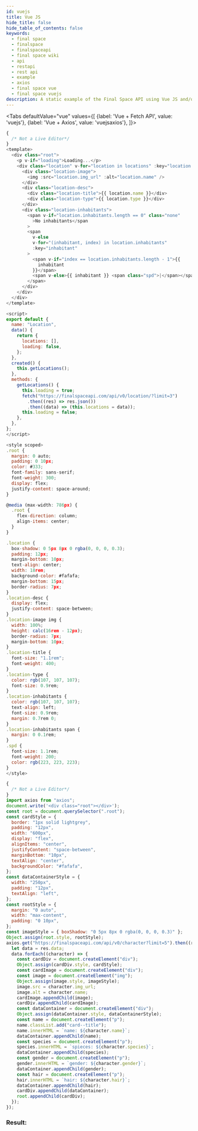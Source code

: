 ```yaml
---
id: vuejs
title: Vue JS
hide_title: false
hide_table_of_contents: false
keywords:
  - final space
  - finalspace
  - finalspaceapi
  - final space wiki
  - api
  - restapi
  - rest api
  - example
  - axios
  - final space vue
  - final space vuejs
description: A static example of the Final Space API using Vue JS and/or Axios.
---
```



<Tabs
  defaultValue="vue"
  values={[
    {label: 'Vue + Fetch API', value: 'vuejs'},
    {label: 'Vue + Axios', value: 'vuejsaxios'},
  ]}>
  <TabItem value="vuejs">


```js
{
  /* Not a Live Editor*/
}
<template>
  <div class="root">
    <p v-if="loading">Loading...</p>
    <div class="location" v-for="location in locations" :key="location.id">
      <div class="location-image">
        <img :src="location.img_url" :alt="location.name" />
      </div>
      <div class="location-desc">
        <div class="location-title">{{ location.name }}</div>
        <div class="location-type">{{ location.type }}</div>
      </div>
      <div class="location-inhabitants">
        <span v-if="location.inhabitants.length == 0" class="none"
          >No inhabitants</span
        >
        <span
          v-else
          v-for="(inhabitant, index) in location.inhabitants"
          :key="inhabitant"
        >
          <span v-if="index == location.inhabitants.length - 1">{{
            inhabitant
          }}</span>
          <span v-else>{{ inhabitant }} <span class="spd">|</span></span>
        </span>
      </div>
    </div>
  </div>
</template>

<script>
export default {
  name: "Location",
  data() {
    return {
      locations: [],
      loading: false,
    };
  },
  created() {
    this.getLocations();
  },
  methods: {
    getLocations() {
      this.loading = true;
      fetch("https://finalspaceapi.com/api/v0/location/?limit=3")
        .then((res) => res.json())
        .then((data) => (this.locations = data));
      this.loading = false;
    },
  },
};
</script>

<style scoped>
.root {
  margin: 0 auto;
  padding: 0 10px;
  color: #333;
  font-family: sans-serif;
  font-weight: 300;
  display: flex;
  justify-content: space-around;
}

@media (max-width: 786px) {
  .root {
    flex-direction: column;
    align-items: center;
  }
}

.location {
  box-shadow: 0 5px 8px 0 rgba(0, 0, 0, 0.3);
  padding: 12px;
  margin-bottom: 10px;
  text-align: center;
  width: 18rem;
  background-color: #fafafa;
  margin-bottom: 15px;
  border-radius: 7px;
}
.location-desc {
  display: flex;
  justify-content: space-between;
}
.location-image img {
  width: 100%;
  height: calc(16rem - 12px);
  border-radius: 7px;
  margin-bottom: 10px;
}
.location-title {
  font-size: "1.1rem";
  font-weight: 400;
}
.location-type {
  color: rgb(107, 107, 107);
  font-size: 0.9rem;
}
.location-inhabitants {
  color: rgb(107, 107, 107);
  text-align: left;
  font-size: 0.9rem;
  margin: 0.7rem 0;
}
.location-inhabitants span {
  margin: 0 0.1rem;
}
.spd {
  font-size: 1.1rem;
  font-weight: 200;
  color: rgb(223, 223, 223);
}
</style>
```

  </TabItem>
  <TabItem value="vuejsaxios">


```js
{
  /* Not a Live Editor*/
}
import axios from "axios";
document.write('<div class="root"></div>');
const root = document.querySelector(".root");
const cardStyle = {
  border: "1px solid lightgrey",
  padding: "12px",
  width: "600px",
  display: "flex",
  alignItems: "center",
  justifyContent: "space-between",
  marginBottom: "10px",
  textAlign: "center",
  backgroundColor: "#fafafa",
};
const dataContainerStyle = {
  width: "250px",
  padding: "12px",
  textAlign: "left",
};
const rootStyle = {
  margin: "0 auto",
  width: "max-content",
  padding: "0 10px",
};
const imageStyle = { boxShadow: "0 5px 8px 0 rgba(0, 0, 0, 0.3)" };
Object.assign(root.style, rootStyle);
axios.get("https://finalspaceapi.com/api/v0/character?limit=5").then((res) => {
  let data = res.data;
  data.forEach((character) => {
    const cardDiv = document.createElement("div");
    Object.assign(cardDiv.style, cardStyle);
    const cardImage = document.createElement("div");
    const image = document.createElement("img");
    Object.assign(image.style, imageStyle);
    image.src = character.img_url;
    image.alt = character.name;
    cardImage.appendChild(image);
    cardDiv.appendChild(cardImage);
    const dataContainer = document.createElement("div");
    Object.assign(dataContainer.style, dataContainerStyle);
    const name = document.createElement("p");
    name.classList.add("card--title");
    name.innerHTML = `name: ${character.name}`;
    dataContainer.appendChild(name);
    const species = document.createElement("p");
    species.innerHTML = `spieces: ${character.species}`;
    dataContainer.appendChild(species);
    const gender = document.createElement("p");
    gender.innerHTML = `gender: ${character.gender}`;
    dataContainer.appendChild(gender);
    const hair = document.createElement("p");
    hair.innerHTML = `hair: ${character.hair}`;
    dataContainer.appendChild(hair);
    cardDiv.appendChild(dataContainer);
    root.appendChild(cardDiv);
  });
});
```

  </TabItem>
</Tabs>


### Result:
